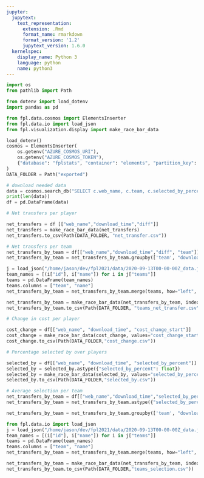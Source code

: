 ```yaml
---
jupyter:
  jupytext:
    text_representation:
      extension: .Rmd
      format_name: rmarkdown
      format_version: '1.2'
      jupytext_version: 1.6.0
  kernelspec:
    display_name: Python 3
    language: python
    name: python3
---
```


```python
import os
from pathlib import Path

from dotenv import load_dotenv
import pandas as pd

from fpl.data.cosmos import ElementsInserter
from fpl.data.io import load_json
from fpl.visualization.display import make_race_bar_data
```

```python
load_dotenv()
cosmos = ElementsInserter(
    os.getenv("AZURE_COSMOS_URI"),
    os.getenv("AZURE_COSMOS_TOKEN"),
    {"database": "fplstats", "container": "elements", "partition_key": "download_time"},
)
DATA_FOLDER = Path("exported")
```

```python
# download needed data
data = cosmos.search_db("SELECT c.web_name, c.team, c.selected_by_percent, c.cost_change_start, c.download_time, (c.transfers_in - c.transfers_out) AS diff from c")
print(len(data))
df = pd.DataFrame(data)
```

```python
# Net transfers per player

net_transfers = df [["web_name","download_time","diff"]]
net_transfers = make_race_bar_data(net_transfers)
net_transfers.to_csv(Path(DATA_FOLDER, "net_transfer.csv"))
```

```python
# Net transfers per team
net_transfers_by_team = df[["web_name","download_time","diff", "team"]]
net_transfers_by_team = net_transfers_by_team.groupby(['team', "download_time"]).sum().reset_index()

j = load_json("/home/jason/dev/fpl2021/data/2020-09-13T00-00-00Z_data.json")
team_names = [(i["id"], i["name"]) for i in j["teams"]]
teams = pd.DataFrame(team_names)
teams.columns = ["team", "name"]
net_transfers_by_team = net_transfers_by_team.merge(teams, how="left", on=["team"])

net_transfers_by_team = make_race_bar_data(net_transfers_by_team, index="name")
net_transfers_by_team.to_csv(Path(DATA_FOLDER, "teams_net_transfer.csv"))
```

```python
# Change in cost per player

cost_change = df[["web_name", "download_time", "cost_change_start"]]
cost_change = make_race_bar_data(cost_change, values="cost_change_start")
cost_change.to_csv(Path(DATA_FOLDER,"cost_change.csv"))
```

```python
# Percentage selected by over players

selected_by = df[["web_name", "download_time", "selected_by_percent"]]
selected_by = selected_by.astype({"selected_by_percent": float})
selected_by = make_race_bar_data(selected_by, values="selected_by_percent")
selected_by.to_csv(Path(DATA_FOLDER,"selected_by.csv"))
```

```python
# Average selection per team
net_transfers_by_team = df[["web_name","download_time","selected_by_percent", "team"]]
net_transfers_by_team = net_transfers_by_team.astype({"selected_by_percent": float})

net_transfers_by_team = net_transfers_by_team.groupby(['team', "download_time"]).agg(lambda x: sum(sorted(x)[-10:])/10).reset_index()

from fpl.data.io import load_json
j = load_json("/home/jason/dev/fpl2021/data/2020-09-13T00-00-00Z_data.json")
team_names = [(i["id"], i["name"]) for i in j["teams"]]
teams = pd.DataFrame(team_names)
teams.columns = ["team", "name"]
net_transfers_by_team = net_transfers_by_team.merge(teams, how="left", on=["team"])

net_transfers_by_team = make_race_bar_data(net_transfers_by_team, index="name", values="selected_by_percent")
net_transfers_by_team.to_csv(Path(DATA_FOLDER,"teams_selection.csv"))
```

```python

```
